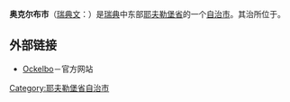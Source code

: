 {{Infobox Kommun|
name=Ockelbo|
fullname=Ockelbo kommun|
isocode= |
capital={{link-en|奥克尔布|Ockelbo}}|
governor=|
county=[[耶夫勒堡省|耶夫勒堡省]]|
province=[[耶斯特里克兰|耶斯特里克兰]]|
arearank=第94名|
area=1,070|
areapercent=x.x|
population_as_of=2005|
populationrank=第266名| 
population=6,047| 
populationpercent=x.x|
populationdensity=5.5|
coatofarms=|
map=[[File:svcmap_gavleborg.png|120px]]<br /> Gävleborg County; Ockelbo in central/south<br />[[File:Gävleborg_County.png|200px]]
}}

'''奥克尔布市'''（[[瑞典文|瑞典文]]：{{lang|sv|''Ockelbo kommun''}}）是[[瑞典|瑞典]]中东部[[耶夫勒堡省|耶夫勒堡省]]的一个[[瑞典自治市|自治市]]。其治所位于{{link-en|奥克尔布|Ockelbo}}。

== 外部链接 ==
*[http://www.ockelbo.se/ Ockelbo]{{Wayback|url=http://www.ockelbo.se/ |date=20210228114343 }}－官方网站

{{Gävleborg County}}
{{Localities in Ockelbo Municipality}}
{{Gävleborg-geo-stub}}

[[Category:耶夫勒堡省自治市|Category:耶夫勒堡省自治市]]